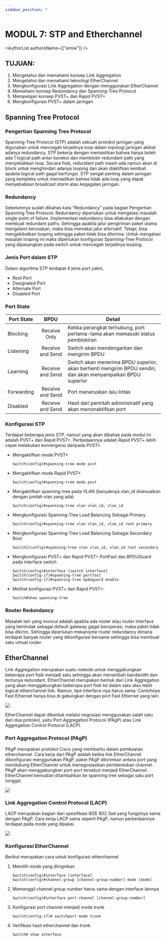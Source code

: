 ```yaml
---
sidebar_position: 7
---
```



# MODUL 7: STP and Etherchannel

<AuthorList authorsName={["emiw"]} />

## TUJUAN:
1. Mengetahui dan memahami konsep Link Aggregation
2. Mengetahui dan memahami teknologi EtherChannel 
3. Mengkonfigurasi Link Aggregation dengan menggunakan EtherChannel 
4. Memahami konsep Redundancy dan Spanning-Tree Protocol 
5. Mempelajari konsep PVST+ dan Rapid PVST+ 
6. Mengkonfigurasi PVST+ dalam jaringan 

## Spanning Tree Protocol

### Pengertian Spanning Tree Protocol

Spanning-Tree Protocol (STP) adalah sebuah protokol jaringan yang digunakan untuk mencegah terjadinya loop dalam topologi jaringan akibat adanya redundancy. STP bekerja dengan memastikan bahwa hanya boleh ada 1 logical path antar koneksi dan memblokir redundant path yang menyebabkan loop. Secara fisik, redundant path masih ada namun akan di block untuk menghindari adanya looping dan akan diaktifkan kembali apabila logical path gagal berfungsi. STP sangat penting dalam jaringan yang kompleks untuk memastikan bahwa tidak ada loop yang dapat menyebabkan broadcast storm atau kegagalan jaringan. 

### Redundancy

Sebelumnya sudah dibahas kata “Redundancy” pada bagian Pengertian Spanning Tree Protocol. Redundancy diperlukan untuk mengatasi masalah single point of failure. Implementasi redundancy bisa dilakukan dengan membuat redundant paths. Sehingga apabila jalur pengiriman paket utama mengalami kerusakan, maka bisa memakai jalur alternatif. Tetapi, bisa mengakibatkan looping sehingga paket tidak bisa diterima. Untuk mengatasi masalah looping ini maka diperlukan konfigurasi Spanning-Tree Protocol yang dipasangkan pada switch untuk mencegah terjadinya looping.

### Jenis Port dalam STP

Dalam algoritma STP terdapat 4 jenis port yakni,

- Root Port
- Designated Port
- Alternate Port
- Disabled Port

### Port State

| Port State | BPDU | Detail |
| ----- | :---: | ----- |
| Blocking | Receive Only| Ketika perangkat terhubung, port pertama-tama akan memasuki status pemblokiran |
| Listening | Receive and Send | Switch akan mendengarkan dan mengirim BPDU |
| Learning | Receive and Send | Switch  akan menerima BPDU superior, akan berhenti mengirim BPDU sendiri, dan akan menyampaikan BPDU superior |
| Forwarding | Receive and Send | Port meneruskan lalu lintas |
| Disabled | Receive and Send | Hasil dari perintah administratif yang akan menonaktifkan port |

### Konfigurasi STP

Terdapat beberapa jenis STP, namun yang akan dibahas pada modul ini adalah PVST+ dan Rapid PVST+. Perbedaannya adalah Rapid PVST+ lebih cepat melakukan konvergensi daripada PVST+. 

- Mengaktifkan mode PVST+ 
    ```text
    Switch(config)#spanning-tree mode pvst
    ```

- Mengaktifkan mode Rapid PVST+ 
    ```text
    Switch(config)#spanning-tree mode pvst
    ```

- Mengaktifkan spanning-tree pada VLAN (banyaknya vlan_id disesuaikan dengan jumlah vlan yang ada)
    ```text
    Switch(config)#spanning-tree vlan vlan_id, vlan_id
    ```

- Mengkonfigurasi Spanning-Tree Load Balancing Sebagai Primary 
    ```text
    Switch(config)#spanning-tree vlan vlan_id, vlan_id root primary
    ```

- Mengkonfigurasi Spanning-Tree Load Balancing Sebagai Secondary Root
    ```text
    Switch2(config)#spanning-tree vlan vlan_id, vlan_id root secondary
    ```

- Mengkonfigurasi PVST+ dan Rapid PVST+ PortFast dan BPDUGuard pada interface switch
    ```text
    Switch(config)#interface [switch interface]
    Switch(config-if)#spanning-tree portfast
    Switch(config-if)#spanning-tree bpduguard enable
    ```
- Melihat konfigurasi PVST+ dan Rapid PVST+:
    ```text
    Switch#show spanning-tree
    ```

### Router Redundancy
Masalah lain yang muncul adalah apabila ada router atau router interface yang bertindak
sebagai default gateway gagal beroperasi, maka paket tidak bisa dikirim. Sehingga diperlukan
mekanisme router redundancy dimana terdapat banyak router yang dikonfigurasi bersama
sehingga bisa membuat satu virtual router.

## EtherChannel

Link Aggregation merupakan suatu metode untuk menggabungkan beberapa port fisik menjadi satu sehingga akan menambah bandwidth dan tentunya redundant. EtherChannel merupakan bentuk dari Link Aggregation yang akan menggabungkan beberapa port fisik ke dalam satu atau lebih logical etherchannel link. Namun, tipe interface-nya harus sama. Contohnya Fast Ethernet hanya bisa di gabungkan dengan port Fast Ethernet yang lain. 

<img src={EtherChannel} />

EtherChannel dapat dibentuk melalui negosiasi menggunakan salah satu dari dua protokol, yaitu Port Aggregation Protocol (PAgP) atau Link Aggregation Control Protocol (LACP). 

### Port Aggregation Protocol (PAgP)

PAgP merupakan protokol Cisco yang membantu dalam pembuatan etherchannel. Cara kerja dari PAgP adalah ketika link EtherChannel dikonfigurasi menggunakan PAgP, paket PAgP dikirimkan antara port yang mendukung EtherChannel untuk menegosiasikan pembentukan channel. PAgP akan menggabungkan port-port tersebut menjadi EtherChannel. EtherChannel kemudian ditambahkan ke spanning tree sebagai satu port tunggal.

<img src={PAGP} />

### Link Aggregation Control Protocol (LACP)

LACP merupakan bagian dari spesifikasi IEEE 802.3ad yang fungsinya sama dengan PAgP. Cara kerja LACP sama seperti PAgP, namun perbedaannya terdapat pada mode yang dipakai. 

<img src={LACP} />

### Konfigurasi EtherChannel

Berikut merupakan cara untuk konfigurasi etherchannel

1. Memilih mode yang diinginkan
    ```text
    Switch(config)#interface [interface]
    Switch(config)#channel-group [channel-group-number] mode [mode]
    ```

2. Memanggil channel group number harus sama dengan interface lainnya
    ```text
    Switch(config)#interface port-channel [channel-group-number]
    ```

3. Konfigurasi port channel menjadi mode trunk
    ```text
    Switch(config-if)# switchport mode trunk 
    ```

4. Verifikasi hasil etherchannel dan trunk
    ```text
    Switch# show interface
    ```
